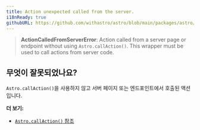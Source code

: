 ```yaml
---
title: Action unexpected called from the server.
i18nReady: true
githubURL: https://github.com/withastro/astro/blob/main/packages/astro/src/core/errors/errors-data.ts
---
```


> **ActionCalledFromServerError**: Action called from a server page or endpoint without using `Astro.callAction()`. This wrapper must be used to call actions from server code.

## 무엇이 잘못되었나요?
`Astro.callAction()`을 사용하지 않고 서버 페이지 또는 엔드포인트에서 호출된 액션입니다.

**더 보기:**
-  [`Astro.callAction()` 참조](/ko/reference/api-reference/#callaction)
